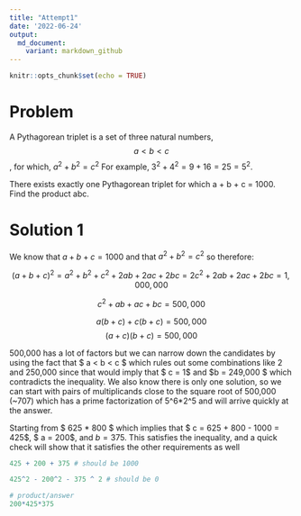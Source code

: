```yaml
---
title: "Attempt1"
date: '2022-06-24'
output:
  md_document:
    variant: markdown_github
---
```


```r
knitr::opts_chunk$set(echo = TRUE)
```

# Problem
A Pythagorean triplet is a set of three natural numbers, $$a < b < c$$, for which, $a^2 + b^2 = c^2$ For example, $3^2 + 4^2 = 9 + 16 = 25 = 5^2$.

There exists exactly one Pythagorean triplet for which a + b + c = 1000.
Find the product abc.

# Solution 1

We know that $a + b + c = 1000$ and that $a^2 + b^2 = c^2$ so therefore:

$$(a + b + c)^2 = a^2 + b^2 + c^2 + 2ab + 2ac + 2bc = 2c^2 + 2ab + 2ac + 2bc = 1,000,000 $$

$$ c^2 + ab + ac + bc = 500,000 $$

$$ a(b+c) + c(b+c) = 500,000 $$
$$ (a+c)(b+c) = 500,000 $$

500,000 has a lot of factors but we can narrow down the candidates by using the fact that $ a < b < c $ which rules out some combinations like 2 and 250,000 since that would imply that $ c = 1$ and $b = 249,000 $ which contradicts the inequality. We also know there is only one solution, so we can start with pairs of multiplicands close to the square root of 500,000 (~707) which has a prime factorization of 5^6*2^5 and will arrive quickly at the answer.

Starting from $ 625 * 800 $ which implies that $ c = 625 + 800 - 1000 = 425$, $ a = 200$, and $b = 375$. This satisfies the inequality, and a quick check will show that it satisfies the other requirements as well

```r
425 + 200 + 375 # should be 1000

425^2 - 200^2 - 375 ^ 2 # should be 0

# product/answer
200*425*375

```
